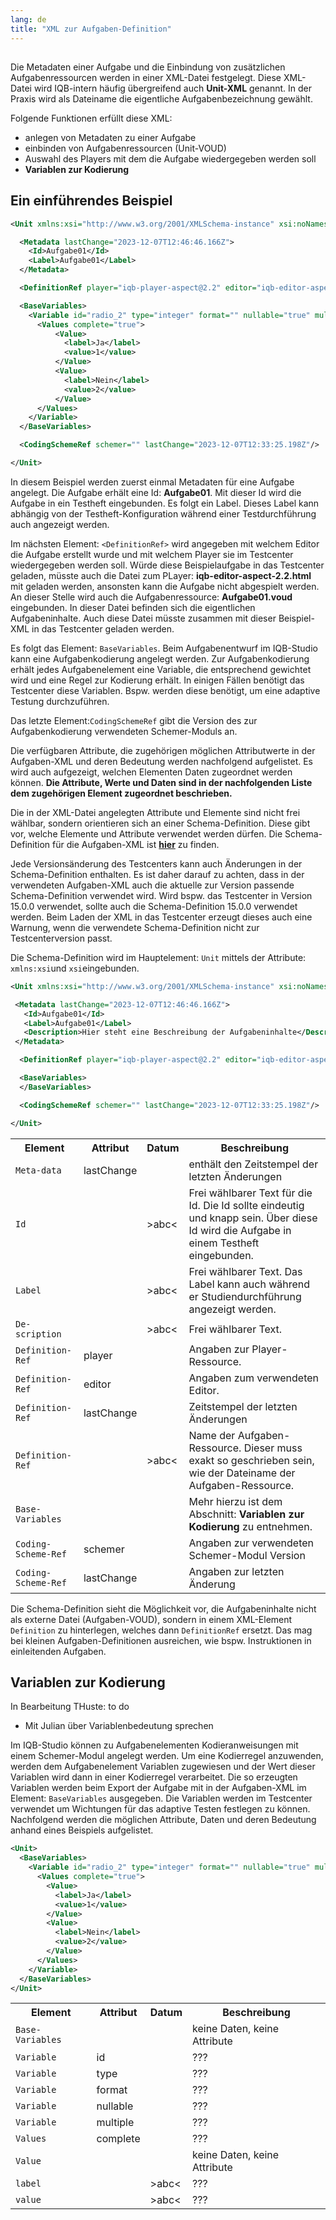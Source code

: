 ```yaml
---
lang: de
title: "XML zur Aufgaben-Definition"
---
```


##

Die Metadaten einer Aufgabe und die Einbindung von zusätzlichen Aufgabenressourcen werden in einer XML-Datei festgelegt. Diese XML-Datei wird IQB-intern häufig übergreifend auch **Unit-XML** genannt. In der Praxis wird als Dateiname die eigentliche Aufgabenbezeichnung gewählt. 

Folgende Funktionen erfüllt diese XML:

* anlegen von Metadaten zu einer Aufgabe
* einbinden von Aufgabenressourcen (Unit-VOUD)
* Auswahl des Players mit dem die Aufgabe wiedergegeben werden soll
* **Variablen zur Kodierung**

::: {.callout-tip collapse="true"}

## Ein einführendes Beispiel

```.xml
<Unit xmlns:xsi="http://www.w3.org/2001/XMLSchema-instance" xsi:noNamespaceSchemaLocation="https://raw.githubusercontent.com/iqb-berlin/testcenter/14.14.0/definitions/vo_Unit.xsd">

  <Metadata lastChange="2023-12-07T12:46:46.166Z">
    <Id>Aufgabe01</Id>
    <Label>Aufgabe01</Label>
  </Metadata>

  <DefinitionRef player="iqb-player-aspect@2.2" editor="iqb-editor-aspect@2.2" lastChange="2023-12-07T13:11:54.017Z">Aufgabe01.voud</DefinitionRef>

  <BaseVariables> 
    <Variable id="radio_2" type="integer" format="" nullable="true" multiple="false">
      <Values complete="true">
          <Value>
            <label>Ja</label>
            <value>1</value>
          </Value>
          <Value>
            <label>Nein</label>
            <value>2</value>
          </Value>
      </Values>
    </Variable>
  </BaseVariables>

  <CodingSchemeRef schemer="" lastChange="2023-12-07T12:33:25.198Z"/>

</Unit>
```
In diesem Beispiel werden zuerst einmal Metadaten für eine Aufgabe angelegt. Die Aufgabe erhält eine Id: **Aufgabe01**. Mit dieser Id wird die Aufgabe in ein Testheft eingebunden. Es folgt ein Label. Dieses Label kann abhängig von der Testheft-Konfiguration während einer Testdurchführung auch angezeigt werden. 

Im nächsten Element: `<DefinitionRef>` wird angegeben mit welchem Editor die Aufgabe erstellt wurde und mit welchem Player sie im Testcenter wiedergegeben werden soll. Würde diese Beispielaufgabe in das Testcenter geladen, müsste auch die Datei zum PLayer: **iqb-editor-aspect-2.2.html** mit geladen werden, ansonsten kann die Aufgabe nicht abgespielt werden. An dieser Stelle wird auch die Aufgabenressource: **Aufgabe01.voud** eingebunden. In dieser Datei befinden sich die eigentlichen Aufgabeninhalte. Auch diese Datei müsste zusammen mit dieser Beispiel-XML in das Testcenter geladen werden.

Es folgt das Element: `BaseVariables`. Beim Aufgabenentwurf im IQB-Studio kann eine Aufgabenkodierung angelegt werden. Zur Aufgabenkodierung erhält jedes Aufgabenelement eine Variable, die entsprechend gewichtet wird und eine Regel zur Kodierung erhält. In einigen Fällen benötigt das Testcenter diese Variablen. Bspw. werden diese benötigt, um eine adaptive Testung durchzuführen.

Das letzte Element:`CodingSchemeRef` gibt die Version des zur Aufgabenkodierung verwendeten Schemer-Moduls an. 
:::

Die verfügbaren Attribute, die zugehörigen möglichen Attributwerte in der Aufgaben-XML und deren Bedeutung werden nachfolgend aufgelistet. Es wird auch aufgezeigt, welchen Elementen Daten zugeordnet werden können. **Die Attribute, Werte und Daten sind in der nachfolgenden Liste dem zugehörigen Element zugeordnet beschrieben.**

::: {.callout-important}
Die in der XML-Datei angelegten Attribute und Elemente sind nicht frei wählbar, sondern orientieren sich an einer Schema-Definition. Diese gibt vor, welche Elemente und Attribute verwendet werden dürfen. Die Schema-Definition für die Aufgaben-XML ist [**hier**](https://github.com/iqb-berlin/testcenter/blob/master/definitions/vo_Unit.xsd) zu finden.
:::

::: {.callout-important}
Jede Versionsänderung des Testcenters kann auch Änderungen in der Schema-Definition enthalten. Es ist daher darauf zu achten, dass in der verwendeten Aufgaben-XML auch die aktuelle zur Version passende Schema-Definition verwendet wird. Wird bspw. das Testcenter in Version 15.0.0 verwendet, sollte auch die Schema-Definition 15.0.0 verwendet werden. Beim Laden der XML in das Testcenter erzeugt dieses auch eine Warnung, wenn die verwendete Schema-Definition nicht zur Testcenterversion passt.
:::

Die Schema-Definition wird im Hauptelement: `Unit` mittels der Attribute: `xmlns:xsi`und `xsi`eingebunden.

```.xml
<Unit xmlns:xsi="http://www.w3.org/2001/XMLSchema-instance" xsi:noNamespaceSchemaLocation="https://raw.githubusercontent.com/iqb-berlin/testcenter/14.14.0/definitions/vo_Unit.xsd">

 <Metadata lastChange="2023-12-07T12:46:46.166Z">
   <Id>Aufgabe01</Id>
   <Label>Aufgabe01</Label>
   <Description>Hier steht eine Beschreibung der Aufgabeninhalte</Description>
 </Metadata>

  <DefinitionRef player="iqb-player-aspect@2.2" editor="iqb-editor-aspect@2.2" lastChange="2023-12-07T13:11:54.017Z">Aufgabe01.voud</DefinitionRef>

  <BaseVariables> 
  </BaseVariables>

  <CodingSchemeRef schemer="" lastChange="2023-12-07T12:33:25.198Z"/>

</Unit>
```

```{=html}
<table border: 1px solid>
<tr>
    <th><b>Element</b></th>
    <th><b>Attribut</b></th>
    <th><b>Datum</b></th>
    <th><b>Beschreibung</b></th>
</tr>
<tr>
    <td><code>Meta-data</code></td>
    <td>lastChange</td>
    <td></td>
    <td>enthält den Zeitstempel der letzten Änderungen</td>
</tr>
<tr>
    <td><code>Id</code></td>
    <td></td>
    <td>>abc<</td>
    <td>Frei wählbarer Text für die Id. Die Id sollte eindeutig und knapp sein. Über diese Id wird die Aufgabe in einem Testheft eingebunden.</td>
</tr>
<tr>
    <td><code>Label</code></td>
    <td></td>
    <td>>abc<</td>
    <td>Frei wählbarer Text. Das Label kann auch während er Studiendurchführung angezeigt werden.</td>
</tr>
<tr>
    <td><code>De-scription</code></td>
    <td></td>
    <td>>abc<</td>
    <td>Frei wählbarer Text.</td>
</tr>
<tr>
    <td><code>Definition-Ref</code></td>
    <td>player</td>
    <td></td>
    <td>Angaben zur Player-Ressource. </td>
</tr>
<tr>
    <td><code>Definition-Ref</code></td>
    <td>editor</td>
    <td></td>
    <td>Angaben zum verwendeten Editor. </td>
</tr>
<tr>
    <td><code>Definition-Ref</code></td>
    <td>lastChange</td>
    <td></td>
    <td>Zeitstempel der letzten Änderungen </td>
</tr>
<tr>
    <td><code>Definition-Ref</code></td>
    <td></td>
    <td>>abc<</td>
    <td>Name der Aufgaben-Ressource. Dieser muss exakt so geschrieben sein, wie der Dateiname der Aufgaben-Ressource.</td>
</tr>
<tr>
    <td><code>Base-Variables</code></td>
    <td></td>
    <td></td>
    <td>Mehr hierzu ist dem Abschnitt: <b>Variablen zur Kodierung</b> zu entnehmen.</td>
</tr>
<tr>
    <td><code>Coding-Scheme-Ref</code></td>
    <td>schemer</td>
    <td></td>
    <td>Angaben zur verwendeten Schemer-Modul Version</td>
</tr>
<tr>
    <td><code>Coding-Scheme-Ref</code></td>
    <td>lastChange</td>
    <td></td>
    <td>Angaben zur letzten Änderung</td>
</tr>
</table>
```
::: {.callout-tip}
Die Schema-Definition sieht die Möglichkeit vor, die Aufgabeninhalte nicht als externe Datei (Aufgaben-VOUD), sondern in einem XML-Element `Definition` zu hinterlegen, welches dann `DefinitionRef` ersetzt. Das mag bei kleinen Aufgaben-Definitionen ausreichen, wie bspw. Instruktionen in einleitenden Aufgaben.
:::

## Variablen zur Kodierung

::: {.callout-note}
In Bearbeitung THuste: to do

* Mit Julian über Variablenbedeutung sprechen
:::

Im IQB-Studio können zu Aufgabenelementen Kodieranweisungen mit einem Schemer-Modul angelegt werden. Um eine Kodierregel anzuwenden, werden dem Aufgabenelement Variablen zugewiesen und der Wert dieser Variablen wird dann in einer Kodierregel verarbeitet. Die so erzeugten Variablen werden beim Export der Aufgabe mit in der Aufgaben-XML im Element: `BaseVariables` ausgegeben. Die Variablen werden im Testcenter verwendet um Wichtungen für das adaptive Testen festlegen zu können. Nachfolgend werden die möglichen Attribute, Daten und deren Bedeutung anhand eines Beispiels aufgelistet.


```.xml
<Unit>
  <BaseVariables> 
    <Variable id="radio_2" type="integer" format="" nullable="true" multiple="false">
      <Values complete="true">
        <Value>
          <label>Ja</label>
          <value>1</value>
        </Value>
        <Value>
          <label>Nein</label>
          <value>2</value>
        </Value>
      </Values>
    </Variable>
  </BaseVariables>
</Unit>
```

```{=html}
<table>
<tr>
    <th><b>Element</b></th>
    <th><b>Attribut</b></th>
    <th><b>Datum</b></th>
    <th><b>Beschreibung</b></th>
</tr>
<tr>
    <td><code>Base-Variables</code></td>
    <td></td>
    <td></td>
    <td>keine Daten, keine Attribute</td>
</tr>
<tr>
    <td><code>Variable</code></td>
    <td>id</td>
    <td></td>
    <td>???</td>
</tr>
<tr>
    <td><code>Variable</code></td>
    <td>type</td>
    <td></td>
    <td>???</td>
</tr>
<tr>
    <td><code>Variable</code></td>
    <td>format</td>
    <td></td>
    <td>???</td>
</tr>
<tr>
    <td><code>Variable</code></td>
    <td>nullable</td>
    <td></td>
    <td>???</td>
</tr>
<tr>
    <td><code>Variable</code></td>
    <td>multiple</td>
    <td></td>
    <td>???</td>
</tr>
<tr>
    <td><code>Values</code></td>
    <td>complete</td>
    <td></td>
    <td>???</td>
</tr>
<tr>
    <td><code>Value</code></td>
    <td></td>
    <td></td>
    <td>keine Daten, keine Attribute</td>
</tr>
<tr>
    <td><code>label</code></td>
    <td></td>
    <td>>abc<</td>
    <td>???</td>
</tr>
<tr>
    <td><code>value</code></td>
    <td></td>
    <td>>abc<</td>
    <td>???</td>
</tr>
</table>
```





